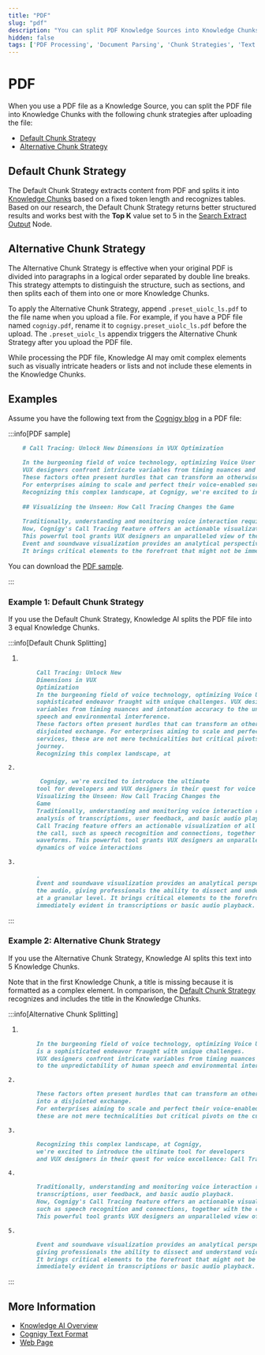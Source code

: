 ```yaml
---
title: "PDF"
slug: "pdf"
description: "You can split PDF Knowledge Sources into Knowledge Chunks with two strategies: Default and Alternative."
hidden: false
tags: ['PDF Processing', 'Document Parsing', 'Chunk Strategies', 'Text Extraction', 'Knowledge Chunks']
---
```


# PDF

When you use a PDF file as a Knowledge Source, you can split the PDF file into Knowledge Chunks with the following chunk strategies after uploading the file:

- [Default Chunk Strategy](#default-chunk-strategy)
- [Alternative Chunk Strategy](#alternative-chunk-strategy)

## Default Chunk Strategy

The Default Chunk Strategy extracts content from PDF and splits it into [Knowledge Chunks](../../knowledge-chunk/knowledge-chunk.mdx) based on a fixed token length and recognizes tables. Based on our research, the Default Chunk Strategy returns better structured results and works best with the **Top K** value set to 5 in the [Search Extract Output](../../../../build/node-reference/other-nodes/search-extract-output.mdx) Node.

## Alternative Chunk Strategy

The Alternative Chunk Strategy is effective when your original PDF is divided into paragraphs in a logical order separated by double line breaks. This strategy attempts to distinguish the structure, such as sections, and then splits each of them into one or more Knowledge Chunks.

To apply the Alternative Chunk Strategy, append `.preset_uiolc_ls.pdf` to the file name when you upload a file. For example, if you have a PDF file named `cognigy.pdf`, rename it to `cognigy.preset_uiolc_ls.pdf` before the upload. The `.preset_uiolc_ls` appendix triggers the Alternative Chunk Strategy after you upload the PDF file.

While processing the PDF file, Knowledge AI may omit complex elements such as visually intricate headers or lists and not include these elements in the Knowledge Chunks.

## Examples

Assume you have the following text from the [Cognigy blog](https://www.cognigy.com/blog) in a PDF file:

:::info[PDF sample]

  ```markdown
      # Call Tracing: Unlock New Dimensions in VUX Optimization
      
      In the burgeoning field of voice technology, optimizing Voice User Experience (VUX) is a sophisticated endeavor fraught with unique challenges. 
      VUX designers confront intricate variables from timing nuances and intonation accuracy to the unpredictability of human speech and environmental interference.
      These factors often present hurdles that can transform an otherwise fluid dialogue into a disjointed exchange. 
      For enterprises aiming to scale and perfect their voice-enabled services, these are not mere technicalities but critical pivots on the customer experience journey.
      Recognizing this complex landscape, at Cognigy, we're excited to introduce the ultimate tool for developers and VUX designers in their quest for voice excellence: Call Tracing.
      
      ## Visualizing the Unseen: How Call Tracing Changes the Game 
      
      Traditionally, understanding and monitoring voice interaction requires painstaking analysis of transcriptions, user feedback, and basic audio playback. 
      Now, Cognigy's Call Tracing feature offers an actionable visualization of all activities taking place during the call, such as speech recognition and connections, together with the call recording waveforms. 
      This powerful tool grants VUX designers an unparalleled view of the dynamics of voice interactions.
      Event and soundwave visualization provides an analytical perspective that goes beyond the audio, giving professionals the ability to dissect and understand voice experiences at a granular level. 
      It brings critical elements to the forefront that might not be immediately evident in transcriptions or basic audio playback.
  ```

  You can download the [PDF sample](https://docs.cognigy.com/_assets/ai/empower/knowledge-ai/call-tracing-sample.pdf).

:::


### Example 1: Default Chunk Strategy

If you use the Default Chunk Strategy, Knowledge AI splits the PDF file into 3 equal Knowledge Chunks.

:::info[Default Chunk Splitting]

  1.
  ```markdown
          Call Tracing: Unlock New
          Dimensions in VUX
          Optimization
          In the burgeoning field of voice technology, optimizing Voice User Experience (VUX) is a
          sophisticated endeavor fraught with unique challenges. VUX designers confront intricate
          variables from timing nuances and intonation accuracy to the unpredictability of human
          speech and environmental interference.
          These factors often present hurdles that can transform an otherwise fluid dialogue into a
          disjointed exchange. For enterprises aiming to scale and perfect their voice-enabled
          services, these are not mere technicalities but critical pivots on the customer experience
          journey.
          Recognizing this complex landscape, at
  ```
    2.
  ```markdown
           Cognigy, we're excited to introduce the ultimate
          tool for developers and VUX designers in their quest for voice excellence: Call Tracing.
          Visualizing the Unseen: How Call Tracing Changes the
          Game
          Traditionally, understanding and monitoring voice interaction requires painstaking
          analysis of transcriptions, user feedback, and basic audio playback. Now, Cognigy's
          Call Tracing feature offers an actionable visualization of all activities taking place during
          the call, such as speech recognition and connections, together with the call recording
          waveforms. This powerful tool grants VUX designers an unparalleled view of the
          dynamics of voice interactions
  ```
    3.
  ```markdown
          .
          Event and soundwave visualization provides an analytical perspective that goes beyond
          the audio, giving professionals the ability to dissect and understand voice experiences
          at a granular level. It brings critical elements to the forefront that might not be
          immediately evident in transcriptions or basic audio playback.
  ```

:::


### Example 2: Alternative Chunk Strategy

If you use the Alternative Chunk Strategy, Knowledge AI splits this text into 5 Knowledge Chunks.

Note that in the first Knowledge Chunk, a title is missing because it is formatted as a complex element. In comparison, the [Default Chunk Strategy](#example-1-default-chunk-strategy) recognizes and includes the title in the Knowledge Chunks.

:::info[Alternative Chunk Splitting]

  1.
  ```markdown
          In the burgeoning field of voice technology, optimizing Voice User Experience (VUX)
          is a sophisticated endeavor fraught with unique challenges. 
          VUX designers confront intricate variables from timing nuances and intonation accuracy 
          to the unpredictability of human speech and environmental interference.
  ```
    2.
  ```markdown
          These factors often present hurdles that can transform an otherwise fluid dialogue
          into a disjointed exchange. 
          For enterprises aiming to scale and perfect their voice-enabled services, 
          these are not mere technicalities but critical pivots on the customer experience journey.
  ```
    3.
  ```markdown
          Recognizing this complex landscape, at Cognigy, 
          we're excited to introduce the ultimate tool for developers
          and VUX designers in their quest for voice excellence: Call Tracing.
  ```
    4.
  ```markdown
          Traditionally, understanding and monitoring voice interaction requires painstaking analysis of 
          transcriptions, user feedback, and basic audio playback. 
          Now, Cognigy's Call Tracing feature offers an actionable visualization of all activities taking place during the call,
          such as speech recognition and connections, together with the call recording waveforms. 
          This powerful tool grants VUX designers an unparalleled view of the dynamics of voice interactions.
  ```
    5.
  ```markdown
          Event and soundwave visualization provides an analytical perspective that goes beyond the audio, 
          giving professionals the ability to dissect and understand voice experiences at a granular level. 
          It brings critical elements to the forefront that might not be 
          immediately evident in transcriptions or basic audio playback.
  ```

:::


## More Information

- [Knowledge AI Overview](../../overview.mdx)
- [Cognigy Text Format](ctxt.mdx)
- [Web Page](web-page.mdx)